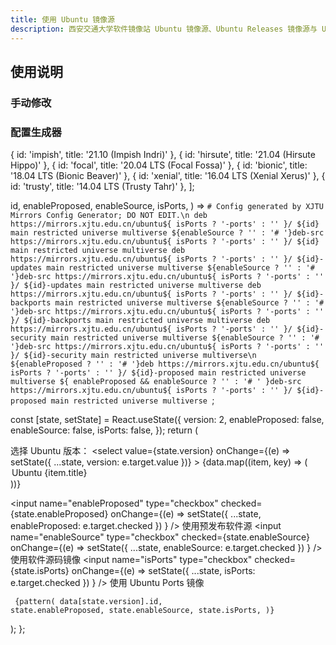 ```yaml
---
title: 使用 Ubuntu 镜像源
description: 西安交通大学软件镜像站 Ubuntu 镜像源、Ubuntu Releases 镜像源与 Ubuntu Ports 镜像源使用帮助。
---
```


## 使用说明

### 手动修改

### 配置生成器

  { id: 'impish', title: '21.10 (Impish Indri)' },
  { id: 'hirsute', title: '21.04 (Hirsute Hippo)' },
  { id: 'focal', title: '20.04 LTS (Focal Fossa)' },
  { id: 'bionic', title: '18.04 LTS (Bionic Beaver)' },
  { id: 'xenial', title: '16.04 LTS (Xenial Xerus)' },
  { id: 'trusty', title: '14.04 LTS (Trusty Tahr)' },
];

  id,
  enableProposed,
  enableSource,
  isPorts,
) => `# Config generated by XJTU Mirrors Config Generator; DO NOT EDIT.\n
deb https://mirrors.xjtu.edu.cn/ubuntu${
  isPorts ? '-ports' : ''
}/ ${id} main restricted universe multiverse
${enableSource ? '' : '# '}deb-src https://mirrors.xjtu.edu.cn/ubuntu${
  isPorts ? '-ports' : ''
}/ ${id} main restricted universe multiverse
deb https://mirrors.xjtu.edu.cn/ubuntu${
  isPorts ? '-ports' : ''
}/ ${id}-updates main restricted universe multiverse
${enableSource ? '' : '# '}deb-src https://mirrors.xjtu.edu.cn/ubuntu${
  isPorts ? '-ports' : ''
}/ ${id}-updates main restricted universe multiverse
deb https://mirrors.xjtu.edu.cn/ubuntu${
  isPorts ? '-ports' : ''
}/ ${id}-backports main restricted universe multiverse
${enableSource ? '' : '# '}deb-src https://mirrors.xjtu.edu.cn/ubuntu${
  isPorts ? '-ports' : ''
}/ ${id}-backports main restricted universe multiverse
deb https://mirrors.xjtu.edu.cn/ubuntu${
  isPorts ? '-ports' : ''
}/ ${id}-security main restricted universe multiverse
${enableSource ? '' : '# '}deb-src https://mirrors.xjtu.edu.cn/ubuntu${
  isPorts ? '-ports' : ''
}/ ${id}-security main restricted universe multiverse\n
${enableProposed ? '' : '# '}deb https://mirrors.xjtu.edu.cn/ubuntu${
  isPorts ? '-ports' : ''
}/ ${id}-proposed main restricted universe multiverse
${
  enableProposed && enableSource ? '' : '# '
}deb-src https://mirrors.xjtu.edu.cn/ubuntu${
  isPorts ? '-ports' : ''
}/ ${id}-proposed main restricted universe multiverse
`;

  const [state, setState] = React.useState({
    version: 2,
    enableProposed: false,
    enableSource: false,
    isPorts: false,
  });
  return (
    <div>
      <p>
        选择 Ubuntu 版本：
        <select
          value={state.version}
          onChange={(e) => setState({ ...state, version: e.target.value })}
        >
          {data.map((item, key) => (
            <option key={key} value={key}>
              Ubuntu {item.title}
            </option>
          ))}
        </select>
        <br />
        <div className="space-x-2">
          <label className="text-sm">
            <input
              name="enableProposed"
              type="checkbox"
              checked={state.enableProposed}
              onChange={(e) =>
                setState({ ...state, enableProposed: e.target.checked })
              }
            />
            使用预发布软件源
          </label>
          <label className="text-sm">
            <input
              name="enableSource"
              type="checkbox"
              checked={state.enableSource}
              onChange={(e) =>
                setState({ ...state, enableSource: e.target.checked })
              }
            />
            使用软件源码镜像
          </label>
          <label className="text-sm">
            <input
              name="isPorts"
              type="checkbox"
              checked={state.isPorts}
              onChange={(e) =>
                setState({ ...state, isPorts: e.target.checked })
              }
            />
            使用 Ubuntu Ports 镜像
          </label>
        </div>
      </p>
      <pre>
        <code className="language-shell">
          {pattern(
            data[state.version].id,
            state.enableProposed,
            state.enableSource,
            state.isPorts,
          )}
        </code>
      </pre>
    </div>
  );
};

<ConfigGenerator />
